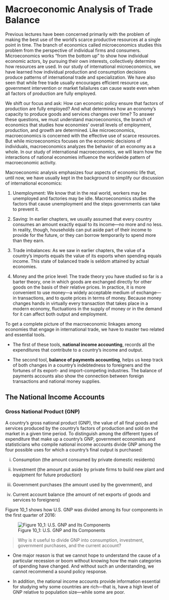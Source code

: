 # Macroeconomic Analysis of Trade Balance

Previous lectures have been concerned primarily with the problem of making the best use of the world’s scarce productive resources at a single point in time. The branch of economics called microeconomics studies this problem from the perspective of individual firms and consumers. Microeconomics works “from the bottom up” to show how individual economic actors, by pursuing their own interests, collectively determine how resources are used. In our study of international microeconomics, we have learned how individual production and consumption decisions produce patterns of international trade and specialization. We have also seen that while free trade usually encourages efficient resource use, government intervention or market failailures can cause waste even when all factors of production are fully employed.

We shift our focus and ask: How can economic policy ensure that factors of production are fully employed? And what determines how an economy's capacity to produce goods and services changes over time? To answer these questions, we must understand macroeconomics, the branch of economics that studies how economies' overall levels of employment, production, and growth are determined. Like microeconomics, macroeconomics is concerned with the effective use of scarce resources. But while microeconomics focuses on the economic decisions of individuals, macroeconomics analyzes the behavior of an economy as a whole. In our study of international macroeconomics, we will learn how the interactions of national economies influence the worldwide pattern of macroeconomic activity.

Macroeconomic analysis emphasizes four aspects of economic life that, until now, we have usually kept in the background to simplify our discussion of international economics:

1.  Unemployment: We know that in the real world, workers may be unemployed and factories may be idle. Macroeconomics studies the factors that cause unemployment and the steps governments can take to prevent it.

2.  Saving: In earlier chapters, we usually assumed that every country consumes an amount exactly equal to its income---no more and no less. In reality, though, households can put aside part of their income to provide for the future, or they can borrow temporarily to spend more than they earn.

3.  Trade imbalances: As we saw in earlier chapters, the value of a country's imports equals the value of its exports when spending equals income. This state of balanced trade is seldom attained by actual economies.

4.  Money and the price level: The trade theory you have studied so far is a barter theory, one in which goods are exchanged directly for other goods on the basis of their relative prices. In practice, it is more convenient to use money---a widely acceptable medium of exchange---in transactions, and to quote prices in terms of money. Because money changes hands in virtually every transaction that takes place in a modern economy, fluctuations in the supply of money or in the demand for it can affect both output and employment.

To get a complete picture of the macroeconomic linkages among economies that engage in international trade, we have to master two related and essential tools.

-   The first of these tools, **national income accounting**, records all the expenditures that contribute to a country’s income and output.

-   The second tool, **balance of payments accounting**, helps us keep track of both changes in a country’s indebtedness to foreigners and the fortunes of its export- and import-competing industries. The balance of payments accounts also show the connection between foreign transactions and national money supplies.

## The National Income Accounts

### Gross National Product (GNP)

A country's gross national product (GNP), the value of all final goods and services produced by the country's factors of production and sold on the market in a given time period. To distinguish among the different types of expenditure that make up a country's GNP, government economists and statisticians who compile national income accounts divide GNP among the four possible uses for which a country's final output is purchased:

(i) Consumption (the amount consumed by private domestic residents)

(ii) Investment (the amount put aside by private firms to build new plant and equipment for future production)

(iii) Government purchases (the amount used by the government), and

(iv) Current account balance (the amount of net exports of goods and services to foreigners)

Figure 10_1 shows how U.S. GNP was divided among its four components in the first quarter of 2016:

![Figure 10_1: U.S. GNP and Its Components](figures/U.S_GNP_Components.jpg)

> Why is it useful to divide GNP into consumption, investment, government purchases, and the current account?

-   One major reason is that we cannot hope to understand the cause of a particular recession or boom without knowing how the main categories of spending have changed. And without such an understanding, we cannot recommend a sound policy response.

-   In addition, the national income accounts provide information essential for studying why some countries are rich---that is, have a high level of GNP relative to population size---while some are poor.
